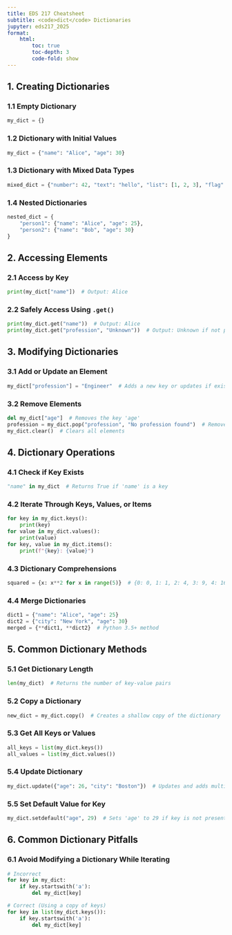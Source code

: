 ```yaml
---
title: EDS 217 Cheatsheet
subtitle: <code>dict</code> Dictionaries
jupyter: eds217_2025
format: 
    html:
        toc: true
        toc-depth: 3
        code-fold: show
---
```



## 1. Creating Dictionaries

### 1.1 Empty Dictionary
```python
my_dict = {}
```

### 1.2 Dictionary with Initial Values
```python
my_dict = {"name": "Alice", "age": 30}
```

### 1.3 Dictionary with Mixed Data Types
```python
mixed_dict = {"number": 42, "text": "hello", "list": [1, 2, 3], "flag": True}
```

### 1.4 Nested Dictionaries
```python
nested_dict = {
    "person1": {"name": "Alice", "age": 25},
    "person2": {"name": "Bob", "age": 30}
}
```

## 2. Accessing Elements

### 2.1 Access by Key
```python
print(my_dict["name"])  # Output: Alice
```

### 2.2 Safely Access Using `.get()`
```python
print(my_dict.get("name"))  # Output: Alice
print(my_dict.get("profession", "Unknown"))  # Output: Unknown if not present
```

## 3. Modifying Dictionaries

### 3.1 Add or Update an Element
```python
my_dict["profession"] = "Engineer"  # Adds a new key or updates if exists
```

### 3.2 Remove Elements
```python
del my_dict["age"]  # Removes the key 'age'
profession = my_dict.pop("profession", "No profession found")  # Removes and returns
my_dict.clear()  # Clears all elements
```

## 4. Dictionary Operations

### 4.1 Check if Key Exists
```python
"name" in my_dict  # Returns True if 'name' is a key
```

### 4.2 Iterate Through Keys, Values, or Items
```python
for key in my_dict.keys():
    print(key)
for value in my_dict.values():
    print(value)
for key, value in my_dict.items():
    print(f"{key}: {value}")
```

### 4.3 Dictionary Comprehensions
```python
squared = {x: x**2 for x in range(5)}  # {0: 0, 1: 1, 2: 4, 3: 9, 4: 16}
```

### 4.4 Merge Dictionaries
```python
dict1 = {"name": "Alice", "age": 25}
dict2 = {"city": "New York", "age": 30}
merged = {**dict1, **dict2}  # Python 3.5+ method
```

## 5. Common Dictionary Methods

### 5.1 Get Dictionary Length
```python
len(my_dict)  # Returns the number of key-value pairs
```

### 5.2 Copy a Dictionary
```python
new_dict = my_dict.copy()  # Creates a shallow copy of the dictionary
```

### 5.3 Get All Keys or Values
```python
all_keys = list(my_dict.keys())
all_values = list(my_dict.values())
```

### 5.4 Update Dictionary
```python
my_dict.update({"age": 26, "city": "Boston"})  # Updates and adds multiple keys
```

### 5.5 Set Default Value for Key
```python
my_dict.setdefault("age", 29)  # Sets 'age' to 29 if key is not present
```

## 6. Common Dictionary Pitfalls

### 6.1 Avoid Modifying a Dictionary While Iterating
```python
# Incorrect
for key in my_dict:
    if key.startswith('a'):
        del my_dict[key]

# Correct (Using a copy of keys)
for key in list(my_dict.keys()):
    if key.startswith('a'):
        del my_dict[key]
```
